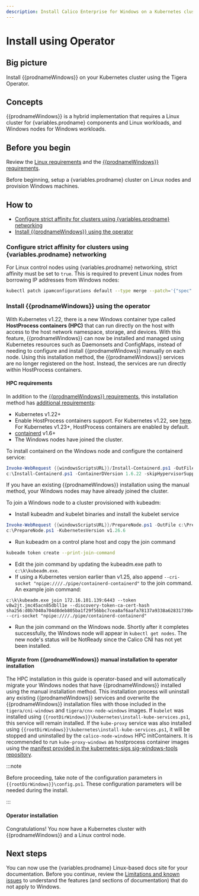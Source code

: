 ```yaml
---
description: Install Calico Enterprise for Windows on a Kubernetes cluster for testing or development.
---
```



# Install using Operator


## Big picture

Install {{prodnameWindows}} on your Kubernetes cluster using the Tigera Operator.

## Concepts

{{prodnameWindows}} is a hybrid implementation that requires a Linux cluster for {variables.prodname} components and Linux workloads, and Windows nodes for Windows workloads.

## Before you begin

Review the [Linux requirements](../requirements.mdx) and the [{{prodnameWindows}} requirements](requirements.mdx).

Before beginning, setup a {variables.prodname} cluster on Linux nodes and provision Windows machines.

## How to

- [Configure strict affinity for clusters using {variables.prodname} networking](#configure-strict-affinity-for-clusters-using-calico-networking)
- [Install {{prodnameWindows}} using the operator](#install-calico-enterprise-for-windows-using-the-operator)

### Configure strict affinity for clusters using {variables.prodname} networking

For Linux control nodes using {variables.prodname} networking, strict affinity must be set to `true`.
This is required to prevent Linux nodes from borrowing IP addresses from Windows nodes:

```bash
kubectl patch ipamconfigurations default --type merge --patch='{"spec": {"strictAffinity": true}}'
```

### Install {{prodnameWindows}} using the operator

With Kubernetes v1.22, there is a new Windows container type called **HostProcess containers (HPC)** that can run directly on the host with access to the host network namespace,
storage, and devices. With this feature, {{prodnameWindows}} can now be installed and managed using Kubernetes resources such as Daemonsets and ConfigMaps,
instead of needing to configure and install {{prodnameWindows}} manually on each node. Using this installation method, the {{prodnameWindows}}
services are no longer registered on the host. Instead, the services are run directly within HostProcess containers.

#### HPC requirements

In addition to the [{{prodnameWindows}} requirements](requirements.mdx),
this installation method has [additional requirements](https://kubernetes.io/docs/tasks/configure-pod-container/create-hostprocess-pod/):

- Kubernetes v1.22+
- Enable HostProcess containers support. For Kubernetes v1.22, see [here](https://kubernetes.io/docs/tasks/configure-pod-container/create-hostprocess-pod/#before-you-begin). For Kubernetes v1.23+, HostProcess containers are enabled by default.
- [containerd](https://kubernetes.io/docs/setup/production-environment/container-runtimes/#containerd) v1.6+
- The Windows nodes have joined the cluster.

To install containerd on the Windows node and configure the containerd service:

```powershell
Invoke-WebRequest {{windowsScriptsURL}}/Install-Containerd.ps1 -OutFile c:\Install-Containerd.ps1
c:\Install-Containerd.ps1 -ContainerDVersion 1.6.22 -skipHypervisorSupportCheck -CNIConfigPath "c:/etc/cni/net.d" -CNIBinPath "c:/opt/cni/bin"
```

If you have an existing {{prodnameWindows}} installation using the manual method, your Windows nodes may have already joined the cluster.

To join a Windows node to a cluster provisioned with kubeadm:

- Install kubeadm and kubelet binaries and install the kubelet service

```powershell
Invoke-WebRequest {{windowsScriptsURL}}/PrepareNode.ps1 -OutFile c:\PrepareNode.ps1
c:\PrepareNode.ps1 -KubernetesVersion v1.26.6
```

- Run kubeadm on a control plane host and copy the join command

```bash
kubeadm token create --print-join-command
```

- Edit the join command by updating the kubeadm.exe path to `c:\k\kubeadm.exe`.
- If using a Kubernetes version earlier than v1.25, also append `--cri-socket "npipe:////./pipe/containerd-containerd"` to the join command.
  An example join command:

```
c:\k\kubeadm.exe join 172.16.101.139:6443 --token v8w2jt.jmc45acn85dbll1e --discovery-token-ca-cert-hash sha256:d0b7040a704d8deb805ba1f29f56bbc7cea8af6aafa78137a9338a62831739b4 --cri-socket "npipe:////./pipe/containerd-containerd"
```

- Run the join command on the Windows node. Shortly after it completes successfully, the Windows node will appear in `kubectl get nodes`.
  The new node's status will be NotReady since the Calico CNI has not yet been installed.

#### Migrate from {{prodnameWindows}} manual installation to operator installation

The HPC installation in this guide is operator-based and will automatically migrate your Windows nodes that have {{prodnameWindows}} installed using the manual installation method. This installation process will uninstall any existing {{prodnameWindows}} services and overwrite the {{prodnameWindows}} installation files with those included in the `tigera/cni-windows` and `tigera/cnx-node-windows` images. If `kubelet` was installed using `{{rootDirWindows}}\kubernetes\install-kube-services.ps1`, this service will remain installed. If the `kube-proxy` service was also installed using `{{rootDirWindows}}\kubernetes\install-kube-services.ps1`, it will be stopped and uninstalled by the `calico-node-windows` HPC initContainers. It is recommended to run `kube-proxy-windows` as hostprocess container images using the [manifest provided in the kubernetes-sigs sig-windows-tools repository](https://raw.githubusercontent.com/kubernetes-sigs/sig-windows-tools/master/hostprocess/calico/kube-proxy/kube-proxy.yml).

:::note

Before proceeding, take note of the configuration parameters in `{{rootDirWindows}}\config.ps1`. These configuration parameters will be needed during the install.

:::

#### Operator installation

<Tabs>
<TabItem label="Kubernetes VXLAN" value="Kubernetes VXLAN-4">

<CalicoWindowsInstallTemp networkingType='vxlan' />

</TabItem>
<TabItem label="Kubernetes BGP" value="Kubernetes BGP-5">

<CalicoWindowsInstallTemp networkingType='windows-bgp' />

</TabItem>
</Tabs>

Congratulations! You now have a Kubernetes cluster with {{prodnameWindows}} and a Linux control node.

## Next steps

You can now use the {variables.prodname} Linux-based docs site for your documentation. Before you continue, review the [Limitations and known issues](limitations.mdx) to understand the features (and sections of documentation) that do not apply to Windows.
